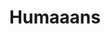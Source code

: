 ---
title: Humaaans
slug: humaaans
show: ./images/show.png
siteUrl: https://www.humaaans.com/
description: Mix-&-match illustrations of people with a design library.
tags: [free]
rating: 12
---